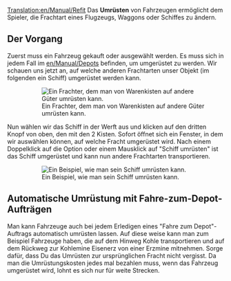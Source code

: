 [[Translation:en/Manual/Refit]]
{{en/Expand|See english version.}}
{{de/Manual/Tutorial/Tutorial}}
Das '''Umrüsten''' von Fahrzeugen ermöglicht dem Spieler, die Frachtart eines Flugzeugs, Waggons oder Schiffes zu ändern.

== Der Vorgang ==

Zuerst muss ein Fahrzeug gekauft oder ausgewählt werden. Es muss sich in jedem Fall im [[en/Manual/Depots]] befinden, um umgerüstet zu werden. Wir schauen uns jetzt an, auf welche anderen Frachtarten unser Objekt (im folgenden ein Schiff) umgerüstet werden kann.

:[[File:de/Manual/Refitable ship.png|none|frame|Ein Frachter, dem man von Warenkisten auf andere Güter umrüsten kann.]]

Nun wählen wir das Schiff in der Werft aus und klicken auf den dritten Knopf von oben, den mit den 2 Kisten. Sofort öffnet sich ein Fenster, in dem wir auswählen können, auf welche Fracht umgerüstet wird. Nach einem Doppelklick auf die Option oder einem Mausklick auf "Schiff umrüsten" ist das Schiff umgerüstet und kann nun andere Frachtarten transportieren.

:[[File:de/Manual/Refit ship.png|none|frame|Ein Beispiel, wie man sein Schiff umrüsten kann.]]

== Automatische Umrüstung mit Fahre-zum-Depot-Aufträgen ==

Man kann Fahrzeuge auch bei jedem Erledigen eines "Fahre zum Depot"-Auftrags automatisch umrüsten lassen. Auf diese weise kann man zum Beispiel Fahrzeuge haben, die auf dem Hinweg Kohle transportieren und auf dem Rückweg zur Kohlemine Eisenerz von einer Erzmine mitnehmen. Sorge dafür, dass Du das Umrüsten zur ursprünglichen Fracht nicht vergisst. Da man die Umrüstungskosten jedes mal bezahlen muss, wenn das Fahrzeug umgerüstet wird, lohnt es sich nur für weite Strecken.